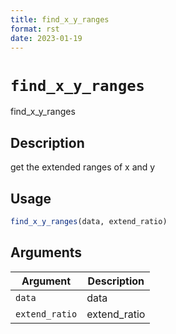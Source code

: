 ```yaml
--- 
title: find_x_y_ranges 
format: rst 
date: 2023-01-19 
--- 
```

# `find_x_y_ranges`

find_x_y_ranges


## Description

get the extended ranges of x and y


## Usage

```r
find_x_y_ranges(data, extend_ratio)
```


## Arguments

Argument      |Description
------------- |----------------
`data`     |     data
`extend_ratio`     |     extend_ratio


